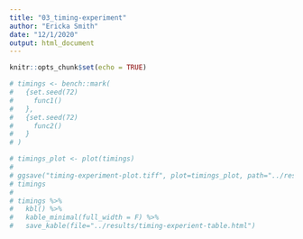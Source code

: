 ```yaml
---
title: "03_timing-experiment"
author: "Ericka Smith"
date: "12/1/2020"
output: html_document
---
```


```r
knitr::opts_chunk$set(echo = TRUE)
```


```r
# timings <- bench::mark(
#   {set.seed(72)
#     func1()
#   },
#   {set.seed(72)
#     func2()
#   }
# )
```


```r
# timings_plot <- plot(timings)
# 
# ggsave("timing-experiment-plot.tiff", plot=timings_plot, path="../results")
# timings
# 
# timings %>%
#   kbl() %>%
#   kable_minimal(full_width = F) %>%
#   save_kable(file="../results/timing-experient-table.html")
```

